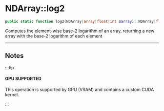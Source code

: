 
# NDArray::log2

```php
public static function log2(NDArray|array|float|int $array): NDArray|float|int;
```
Computes the element-wise base-2 logarithm of an array,
returning a new array with the base-2 logarithm of each element

---

## Notes

:::tip

#### GPU SUPPORTED
This operation is supported by GPU (VRAM) and contains a custom CUDA kernel.

:::
